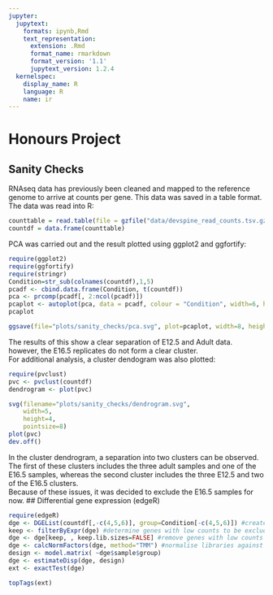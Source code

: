 ```yaml
---
jupyter:
  jupytext:
    formats: ipynb,Rmd
    text_representation:
      extension: .Rmd
      format_name: rmarkdown
      format_version: '1.1'
      jupytext_version: 1.2.4
  kernelspec:
    display_name: R
    language: R
    name: ir
---
```


# Honours Project
## Sanity Checks
RNAseq data has previously been cleaned and mapped to the reference genome to arrive at counts per gene. This data was saved in a table format.
The data was read into R:

```r
counttable = read.table(file = gzfile("data/devspine_read_counts.tsv.gz"), sep = "\t", header = TRUE, row.names = 1)
countdf = data.frame(counttable)
```

PCA was carried out and the result plotted using ggplot2 and ggfortify:

```r
require(ggplot2)
require(ggfortify)
require(stringr)
Condition=str_sub(colnames(countdf),1,5)
pcadf <- cbind.data.frame(Condition, t(countdf))
pca <- prcomp(pcadf[, 2:ncol(pcadf)])
pcaplot <- autoplot(pca, data = pcadf, colour = "Condition", width=6, height=1)
pcaplot
```

```r
ggsave(file="plots/sanity_checks/pca.svg", plot=pcaplot, width=8, height=1.5)
```

The results of this show a clear separation of E12.5 and Adult data. however, the E16.5 replicates do not form a clear cluster.\
For additional analysis, a cluster dendogram was also plotted:

```r
require(pvclust)
pvc <- pvclust(countdf)
dendrogram <- plot(pvc)
```

```r
svg(filename="plots/sanity_checks/dendrogram.svg", 
    width=5, 
    height=4, 
    pointsize=8)
plot(pvc)
dev.off()
```

In the cluster dendrogram, a separation into two clusters can be observed. The first of these clusters includes the three adult samples and one of the E16.5 samples, whereas the second cluster includes the three E12.5 and two of the E16.5 clusters.\
Because of these issues, it was decided to exclude the E16.5 samples for now.
## Differential gene expression (edgeR)

```r
require(edgeR)
dge <- DGEList(countdf[,-c(4,5,6)], group=Condition[-c(4,5,6)]) #create DGEList object containing data from E12.5 and Adult
keep <- filterByExpr(dge) #determine genes with low counts to be excluded
dge <- dge[keep, , keep.lib.sizes=FALSE] #remove genes with low counts
dge <- calcNormFactors(dge, method="TMM") #normalise libraries against each other
design <- model.matrix( ~dge$sample$group)
dge <- estimateDisp(dge, design)
ext <- exactTest(dge)
```

```r
topTags(ext)
```
